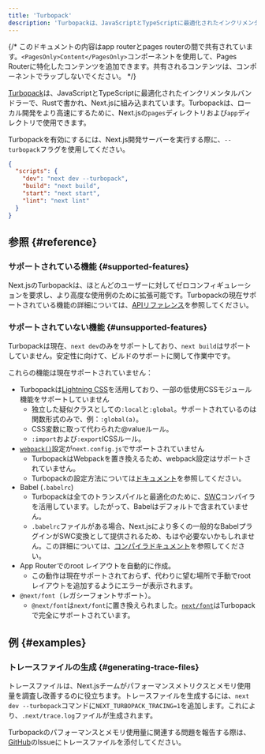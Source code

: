 ```yaml
---
title: 'Turbopack'
description: 'Turbopackは、JavaScriptとTypeScriptに最適化されたインクリメンタルバンドラーで、Rustで書かれ、Next.jsに組み込まれています。'
---
```


{/* このドキュメントの内容はapp routerとpages routerの間で共有されています。`<PagesOnly>Content</PagesOnly>`コンポーネントを使用して、Pages Routerに特化したコンテンツを追加できます。共有されるコンテンツは、コンポーネントでラップしないでください。 */}

[Turbopack](https://turbo.build/pack)は、JavaScriptとTypeScriptに最適化されたインクリメンタルバンドラーで、Rustで書かれ、Next.jsに組み込まれています。Turbopackは、ローカル開発をより高速にするために、Next.jsの`pages`ディレクトリおよび`app`ディレクトリで使用できます。

Turbopackを有効にするには、Next.js開発サーバーを実行する際に、`--turbopack`フラグを使用してください。

```json title="package.json" highlight={3}
{
  "scripts": {
    "dev": "next dev --turbopack",
    "build": "next build",
    "start": "next start",
    "lint": "next lint"
  }
}
```

## 参照 {#reference}

### サポートされている機能 {#supported-features}

Next.jsのTurbopackは、ほとんどのユーザーに対してゼロコンフィギュレーションを要求し、より高度な使用例のために拡張可能です。Turbopackの現在サポートされている機能の詳細については、[APIリファレンス](/docs/app/api-reference/config/next-config-js/turbo)を参照してください。

### サポートされていない機能 {#unsupported-features}

Turbopackは現在、`next dev`のみをサポートしており、`next build`はサポートしていません。安定性に向けて、ビルドのサポートに関して作業中です。

これらの機能は現在サポートされていません：

- Turbopackは[Lightning CSS](https://lightningcss.dev/)を活用しており、一部の低使用CSSモジュール機能をサポートしていません
  - 独立した疑似クラスとしての`:local`と`:global`。サポートされているのは関数形式のみで、例：`:global(a)`。
  - CSS変数に取って代わられた@valueルール。
  - `:import`および`:export`ICSSルール。
- [`webpack()`](/docs/app/api-reference/config/next-config-js/webpack)設定が`next.config.js`でサポートされていません
  - TurbopackはWebpackを置き換えるため、webpack設定はサポートされていません。
  - Turbopackの設定方法については[ドキュメント](/docs/app/api-reference/config/next-config-js/turbo)を参照してください。
- Babel (`.babelrc`)
  - Turbopackは全てのトランスパイルと最適化のために、[SWC](/docs/architecture/nextjs-compiler#why-swc)コンパイラを活用しています。したがって、Babelはデフォルトで含まれていません。
  - `.babelrc`ファイルがある場合、Next.jsにより多くの一般的なBabelプラグインがSWC変換として提供されるため、もはや必要ないかもしれません。この詳細については、[コンパイラドキュメント](/docs/architecture/nextjs-compiler#supported-features)を参照してください。
- App Routerでのroot レイアウトを自動的に作成。
  - この動作は現在サポートされておらず、代わりに望む場所で手動でroot レイアウトを追加するようにエラーが表示されます。
- `@next/font`（レガシーフォントサポート）。
  - `@next/font`は`next/font`に置き換えられました。[`next/font`](/docs/app/building-your-application/optimizing/fonts)はTurbopackで完全にサポートされています。

## 例 {#examples}

### トレースファイルの生成 {#generating-trace-files}

トレースファイルは、Next.jsチームがパフォーマンスメトリクスとメモリ使用量を調査し改善するのに役立ちます。トレースファイルを生成するには、`next dev --turbopack`コマンドに`NEXT_TURBOPACK_TRACING=1`を追加します。これにより、`.next/trace.log`ファイルが生成されます。

Turbopackのパフォーマンスとメモリ使用量に関連する問題を報告する際は、[GitHub](https://github.com/vercel/next.js)のIssueにトレースファイルを添付してください。

